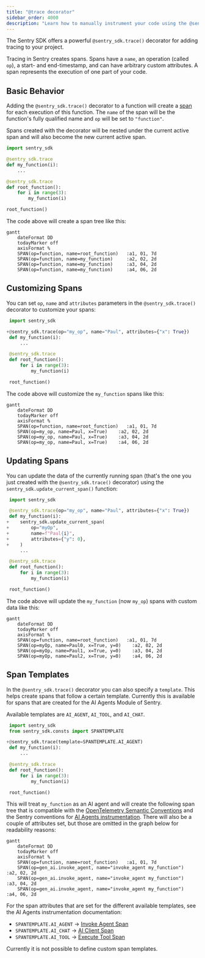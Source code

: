 ```yaml
---
title: "@trace decorator"
sidebar_order: 4000
description: "Learn how to manually instrument your code using the @sentry_sdk.trace() decorator."
---
```


The Sentry SDK offers a powerful `@sentry_sdk.trace()` decorator for adding tracing to your project.

Tracing in Sentry creates spans. Spans have a `name`, an operation (called `op`), a start- and end-timestamp, and can have arbitrary custom attributes. A span represents the execution of one part of your code.


## Basic Behavior

Adding the `@sentry_sdk.trace()` decorator to a function will create a [span](http://localhost:3000/concepts/key-terms/tracing/distributed-tracing/#traces-transactions-and-spans) for each execution of this function. The `name` of the span will be the function's fully qualified name and `op` will be set to `"function"`.

Spans created with the decorator will be nested under the current active span and will also become the new current active span.

```python
import sentry_sdk

@sentry_sdk.trace
def my_function(i):
    ...

@sentry_sdk.trace
def root_function():
    for i in range(3):
        my_function(i)

root_function()
```

The code above will create a span tree like this:
```mermaid
gantt
    dateFormat DD
    todayMarker off
    axisFormat %
    SPAN(op=function, name=root_function)   :a1, 01, 7d
    SPAN(op=function, name=my_function)     :a2, 02, 2d
    SPAN(op=function, name=my_function)     :a3, 04, 2d
    SPAN(op=function, name=my_function)     :a4, 06, 2d
```

## Customizing Spans

You can set `op`, `name` and `attributes` parameters in the `@sentry_sdk.trace()` decorator to customize your spans:
```python {diff}
 import sentry_sdk

+@sentry_sdk.trace(op="my_op", name="Paul", attributes={"x": True})
 def my_function(i):
     ...

 @sentry_sdk.trace
 def root_function():
     for i in range(3):
         my_function(i)

 root_function()
```

The code above will customize the `my_function` spans like this:
```mermaid
gantt
    dateFormat DD
    todayMarker off
    axisFormat %
    SPAN(op=function, name=root_function)   :a1, 01, 7d
    SPAN(op=my_op, name=Paul, x=True)    :a2, 02, 2d
    SPAN(op=my_op, name=Paul, x=True)    :a3, 04, 2d
    SPAN(op=my_op, name=Paul, x=True)    :a4, 06, 2d
```

## Updating Spans

You can update the data of the currently running span (that's the one you just created with the `@sentry_sdk.trace()` decorator) using the `sentry_sdk.update_current_span()` function:
```python {diff}
 import sentry_sdk

 @sentry_sdk.trace(op="my_op", name="Paul", attributes={"x": True})
 def my_function(i):
+    sentry_sdk.update_current_span(
+        op="myOp",
+        name=f"Paul{i}",
+        attributes={"y": 0},
+    )
     ...

 @sentry_sdk.trace
 def root_function():
     for i in range(3):
         my_function(i)

 root_function()
```

The code above will update the `my_function` (now `my_op`) spans with custom data like this:
```mermaid
gantt
    dateFormat DD
    todayMarker off
    axisFormat %
    SPAN(op=function, name=root_function)   :a1, 01, 7d
    SPAN(op=myOp, name=Paul0, x=True, y=0)    :a2, 02, 2d
    SPAN(op=myOp, name=Paul1, x=True, y=0)    :a3, 04, 2d
    SPAN(op=myOp, name=Paul2, x=True, y=0)    :a4, 06, 2d
```

## Span Templates

In the `@sentry_sdk.trace()` decorator you can also specify a `template`. This helps create spans that follow a certain template. Currently this is available for spans that are created for the AI Agents Module of Sentry.

Available templates are `AI_AGENT`, `AI_TOOL`, and `AI_CHAT`.

```python {diff}
 import sentry_sdk
 from sentry_sdk.consts import SPANTEMPLATE

+@sentry_sdk.trace(template=SPANTEMPLATE.AI_AGENT)
 def my_function(i):
     ...

 @sentry_sdk.trace
 def root_function():
     for i in range(3):
         my_function(i)

 root_function()
```

This will treat `my_function` as an AI agent and will create the following span tree that is compatible with the [OpenTelemetry Semantic Conventions](https://opentelemetry.io/docs/specs/semconv/gen-ai/gen-ai-agent-spans/) and the Sentry conventions for [AI Agents instrumentation](http://localhost:3000/platforms/python/tracing/instrumentation/custom-instrumentation/ai-agents-module/#spans). There will also be a couple of attributes set, but those are omitted in the graph below for readability reasons:
```mermaid
gantt
    dateFormat DD
    todayMarker off
    axisFormat %
    SPAN(op=function, name=root_function)   :a1, 01, 7d
    SPAN(op=gen_ai.invoke_agent, name="invoke_agent my_function")    :a2, 02, 2d
    SPAN(op=gen_ai.invoke_agent, name="invoke_agent my_function")    :a3, 04, 2d
    SPAN(op=gen_ai.invoke_agent, name="invoke_agent my_function")    :a4, 06, 2d
```

For the span attributes that are set for the different available templates, see the AI Agents instrumentation documentation:
- `SPANTEMPLATE.AI_AGENT` -> [Invoke Agent Span](/platforms/python/tracing/instrumentation/custom-instrumentation/ai-agents-module/#invoke-agent-span)
- `SPANTEMPLATE.AI_CHAT` -> [AI Client Span](/platforms/python/tracing/instrumentation/custom-instrumentation/ai-agents-module/#ai-client-span)
- `SPANTEMPLATE.AI_TOOL` -> [Execute Tool Span](/platforms/python/tracing/instrumentation/custom-instrumentation/ai-agents-module/#execute-tool-span)

Currently it is not possible to define custom span templates.

